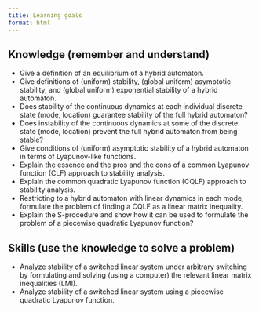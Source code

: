 ```yaml
---
title: Learning goals
format: html
---
```


## Knowledge (remember and understand)

- Give a definition of an equilibrium of a hybrid automaton.
- Give definitions of (uniform) stability, (global uniform) asymptotic stability, and (global uniform) exponential stability of a hybrid automaton.
- Does stability of the continuous dynamics at each individual discrete state (mode, location) guarantee stability of the full hybrid automaton?
- Does instability of the continuous dynamics at some of the discrete state (mode, location) prevent the full hybrid automaton from being stable? 
- Give conditions of (uniform) asymptotic stability of a hybrid automaton in terms of Lyapunov-like functions. 
- Explain the essence and the pros and the cons of a common Lyapunov function (CLF) approach to stability analysis.
- Explain the common quadratic Lyapunov function (CQLF) approach to stability analysis. 
- Restricting to a hybrid automaton with linear dynamics in each mode, formulate the problem of finding a CQLF as a linear matrix inequality.
- Explain the S-procedure and show how it can be used to formulate the problem of a piecewise quadratic Lyapunov function?

## Skills (use the knowledge to solve a problem)

- Analyze stability of a switched linear system under arbitrary switching by formulating and solving (using a computer) the relevant linear matrix inequalities (LMI).
- Analyze stability of a switched linear system using a piecewise quadratic Lyapunov function.